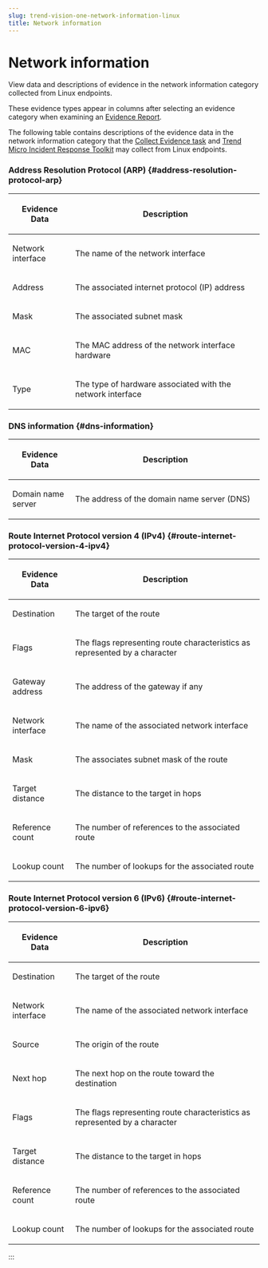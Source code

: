 ```yaml
---
slug: trend-vision-one-network-information-linux
title: Network information
---
```

# Network information

View data and descriptions of evidence in the network information category collected from Linux endpoints.

These evidence types appear in columns after selecting an evidence category when examining an [Evidence Report](evidence-report.mdx).

The following table contains descriptions of the evidence data in the network information category that the [Collect Evidence task](collect-evidence-task.mdx) and [Trend Micro Incident Response Toolkit](manual-evidence-collection.mdx) may collect from Linux endpoints.

### Address Resolution Protocol (ARP) {#address-resolution-protocol-arp}

<table>
<colgroup>
<col style="width: 25%" />
<col style="width: 75%" />
</colgroup>
<thead>
<tr>
<th><p>Evidence Data</p></th>
<th><p>Description</p></th>
</tr>
</thead>
<tbody>
<tr>
<td><p>Network interface</p></td>
<td><p>The name of the network interface</p></td>
</tr>
<tr>
<td><p>Address</p></td>
<td><p>The associated internet protocol (IP) address</p></td>
</tr>
<tr>
<td><p>Mask</p></td>
<td><p>The associated subnet mask</p></td>
</tr>
<tr>
<td><p>MAC</p></td>
<td><p>The MAC address of the network interface hardware</p></td>
</tr>
<tr>
<td><p>Type</p></td>
<td><p>The type of hardware associated with the network interface</p></td>
</tr>
</tbody>
</table>

### DNS information {#dns-information}

<table>
<colgroup>
<col style="width: 25%" />
<col style="width: 75%" />
</colgroup>
<thead>
<tr>
<th><p>Evidence Data</p></th>
<th><p>Description</p></th>
</tr>
</thead>
<tbody>
<tr>
<td><p>Domain name server</p></td>
<td><p>The address of the domain name server (DNS)</p></td>
</tr>
</tbody>
</table>

### Route Internet Protocol version 4 (IPv4) {#route-internet-protocol-version-4-ipv4}

<table>
<colgroup>
<col style="width: 25%" />
<col style="width: 75%" />
</colgroup>
<thead>
<tr>
<th><p>Evidence Data</p></th>
<th><p>Description</p></th>
</tr>
</thead>
<tbody>
<tr>
<td><p>Destination</p></td>
<td><p>The target of the route</p></td>
</tr>
<tr>
<td><p>Flags</p></td>
<td><p>The flags representing route characteristics as represented by a character</p></td>
</tr>
<tr>
<td><p>Gateway address</p></td>
<td><p>The address of the gateway if any</p></td>
</tr>
<tr>
<td><p>Network interface</p></td>
<td><p>The name of the associated network interface</p></td>
</tr>
<tr>
<td><p>Mask</p></td>
<td><p>The associates subnet mask of the route</p></td>
</tr>
<tr>
<td><p>Target distance</p></td>
<td><p>The distance to the target in hops</p></td>
</tr>
<tr>
<td><p>Reference count</p></td>
<td><p>The number of references to the associated route</p></td>
</tr>
<tr>
<td><p>Lookup count</p></td>
<td><p>The number of lookups for the associated route</p></td>
</tr>
</tbody>
</table>

### Route Internet Protocol version 6 (IPv6) {#route-internet-protocol-version-6-ipv6}

<table>
<colgroup>
<col style="width: 25%" />
<col style="width: 75%" />
</colgroup>
<thead>
<tr>
<th><p>Evidence Data</p></th>
<th><p>Description</p></th>
</tr>
</thead>
<tbody>
<tr>
<td><p>Destination</p></td>
<td><p>The target of the route</p></td>
</tr>
<tr>
<td><p>Network interface</p></td>
<td><p>The name of the associated network interface</p></td>
</tr>
<tr>
<td><p>Source</p></td>
<td><p>The origin of the route</p></td>
</tr>
<tr>
<td><p>Next hop</p></td>
<td><p>The next hop on the route toward the destination</p></td>
</tr>
<tr>
<td><p>Flags</p></td>
<td><p>The flags representing route characteristics as represented by a character</p></td>
</tr>
<tr>
<td><p>Target distance</p></td>
<td><p>The distance to the target in hops</p></td>
</tr>
<tr>
<td><p>Reference count</p></td>
<td><p>The number of references to the associated route</p></td>
</tr>
<tr>
<td><p>Lookup count</p></td>
<td><p>The number of lookups for the associated route</p></td>
</tr>
</tbody>
</table>
:::
